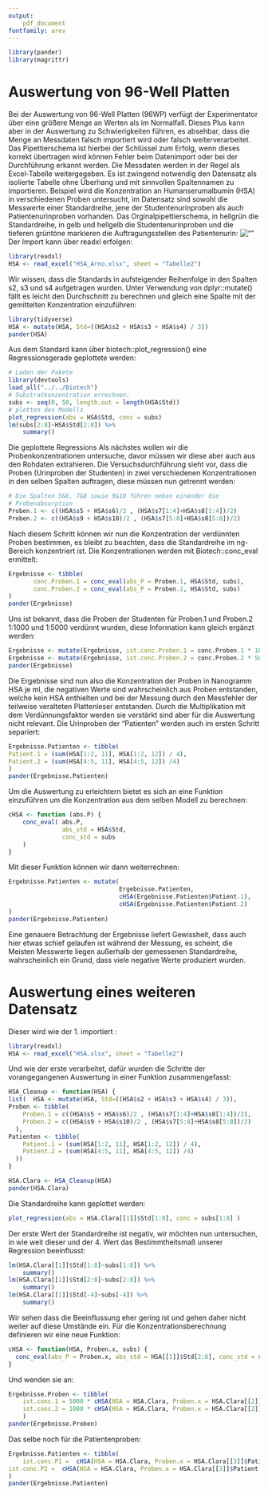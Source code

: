 ```yaml
---
output:
    pdf_document
fontfamily: arev
---
```

```r
library(pander)
library(magrittr)
```
# Auswertung von 96-Well Platten

Bei der Auswertung von 96-Well Platten (96WP) verfügt der Experimentator über eine größere Menge an Werten als im Normalfall.
Dieses Plus kann aber in der Auswertung zu Schwierigkeiten führen, es absehbar, dass die Menge an Messdaten falsch importiert wird oder falsch weiterverarbeitet.
Das Pipettierschema ist hierbei der Schlüssel zum Erfolg, wenn dieses korrekt übertragen wird können Fehler beim Datenimport oder bei der Durchführung erkannt werden.
Die Messdaten werden in der Regel als Excel-Tabelle weitergegeben.
Es ist zwingend notwendig den Datensatz als isolierte Tabelle ohne Überhang und mit sinnvollen Spaltennamen zu importieren.
Beispiel wird die Konzentration an Humanserumalbumin (HSA) in verschiedenen Proben untersucht, im Datensatz sind sowohl die Messwerte einer Standardreihe, jene der Studentenurinproben als auch Patientenurinproben vorhanden.
Das Orginalpipettierschema, in hellgrün die Standardreihe, in gelb und hellgelb die Studentenurinproben und die tieferen grüntöne markieren die Auftragungsstellen des Patientenurin:
![""](pipettierschema.jpg)
Der Import kann über readxl erfolgen:
```r
library(readxl)
HSA <- read_excel("HSA_Arno.xlsx", sheet = "Tabelle2") 
```
Wir wissen, dass die Standards in aufsteigender Reihenfolge in den Spalten s2, s3 und s4 aufgetragen wurden.
Unter Verwendung von dplyr::mutate() fällt es leicht den Durchschnitt zu berechnen und gleich eine Spalte mit der gemittelten Konzentration einzuführen:
```r
library(tidyverse)
HSA <- mutate(HSA, Std=((HSA$s2 + HSA$s3 + HSA$s4) / 3))
pander(HSA)
```
Aus dem Standard kann über biotech::plot_regression() eine Regressionsgerade geplottete werden:
```r
# Laden der Pakete
library(devtools)
load_all("../../Biotech")
# Substratkonzentration errechnen:
subs <- seq(0, 50, length.out = length(HSA$Std))
# plotten des Modells
plot_regression(abs = HSA$Std, conc = subs)
lm(subs[2:8]~HSA$Std[2:8]) %>%
    summary()
```
Die geplottete Regressions
Als nächstes wollen wir die Probenkonzentrationen untersuche, davor müssen wir diese aber auch aus den Rohdaten extrahieren.
Die Versuchsdurchführung sieht vor, dass die Proben (Urinproben der Studenten) in zwei verschiedenen Konzentrationen in den selben Spalten auftragen, diese müssen nun getrennt werden:
```r
# Die Spalten 5&6, 7&8 sowie 9&10 führen neben einander die 
# Probenabsorption
Proben.1 <- c((HSA$s5 + HSA$s6)/2 , (HSA$s7[1:4]+HSA$s8[1:4])/2)
Proben.2 <- c((HSA$s9 + HSA$s10)/2 , (HSA$s7[5:8]+HSA$s8[5:8])/2)
```
Nach diesem Schritt können wir nun die Konzentration der verdünnten Proben bestimmen, es bleibt zu beachten, dass die Standardreihe im ng-Bereich konzentriert ist.
Die Konzentrationen werden mit Biotech::conc_eval ermittelt:
```r
Ergebnisse <- tibble(
       conc.Proben.1 = conc_eval(abs_P = Proben.1, HSA$Std, subs),
       conc.Proben.2 = conc_eval(abs_P = Proben.2, HSA$Std, subs)
)
pander(Ergebnisse)
```
Uns ist bekannt, dass die Proben der Studenten für Proben.1 und Proben.2 1:1000 und 1:5000 verdünnt wurden, diese Information kann gleich ergänzt werden:
```r
Ergebnisse <- mutate(Ergebnisse, ist.conc.Proben.1 = conc.Proben.1 * 1000)
Ergebnisse <- mutate(Ergebnisse, ist.conc.Proben.2 = conc.Proben.2 * 5000)
pander(Ergebnisse)
```
Die Ergebnisse sind nun also die Konzentration der Proben in Nanogramm HSA je ml, die negativen Werte sind wahrscheinlich aus Proben entstanden, welche kein HSA enthielten und bei der Messung durch den Messfehler der teilweise veralteten Plattenleser entstanden.
Durch die Multiplikation mit dem Verdünnungsfaktor werden sie verstärkt sind aber für die Auswertung nicht relevant.
Die Urinproben der "Patienten" werden auch im ersten Schritt separiert:
```r
Ergebnisse.Patienten <- tibble(
Patient.1 = (sum(HSA[1:2, 11], HSA[1:2, 12]) / 4),
Patient.2 = (sum(HSA[4:5, 11], HSA[4:5, 12]) /4)
)
pander(Ergebnisse.Patienten)
```
Um die Auswertung zu erleichtern bietet es sich an eine Funktion einzuführen um die Konzentration aus dem selben Modell zu berechnen:
```r
cHSA <- function (abs.P) {
    conc_eval( abs.P,
               abs_std = HSA$Std,
               conc_std = subs
    )
}
```
Mit dieser Funktion können wir dann weiterrechnen:
```r
Ergebnisse.Patienten <- mutate(
                               Ergebnisse.Patienten, 
                               cHSA(Ergebnisse.Patienten$Patient.1), 
                               cHSA(Ergebnisse.Patienten$Patient.2)
) 
pander(Ergebnisse.Patienten)
```
Eine genauere Betrachtung der Ergebnisse liefert Gewissheit, dass auch hier etwas schief gelaufen ist während der Messung, es scheint, die Meisten Messwerte liegen außerhalb der gemessenen Standardreihe, wahrscheinlich ein Grund, dass viele negative Werte produziert wurden.

# Auswertung eines weiteren Datensatz

Dieser wird wie der 1. importiert :
```r
library(readxl)
HSA <- read_excel("HSA.xlsx", sheet = "Tabelle2")
```
Und wie der erste verarbeitet, dafür wurden die Schritte der vorangegangenen Auswertung in einer Funktion zusammengefasst:
```r
HSA_Cleanup <- function(HSA) {
list(  HSA <- mutate(HSA, Std=((HSA$s2 + HSA$s3 + HSA$s4) / 3)),
Proben <- tibble(
    Proben.1 = c((HSA$s5 + HSA$s6)/2 , (HSA$s7[1:4]+HSA$s8[1:4])/2),
    Proben.2 = c((HSA$s9 + HSA$s10)/2 , (HSA$s7[5:8]+HSA$s8[5:8])/2)
  ),
Patienten <- tibble(
    Patient.1 = (sum(HSA[1:2, 11], HSA[1:2, 12]) / 4),
    Patient.2 = (sum(HSA[4:5, 11], HSA[4:5, 12]) /4)
  ))
}

HSA.Clara <- HSA_Cleanup(HSA)
pander(HSA.Clara)
```
Die Standardreihe kann geplottet werden:
```r
plot_regression(abs = HSA.Clara[[1]]$Std[1:8], conc = subs[1:8] ) 
```
Der erste Wert der Standardreihe ist negativ, wir möchten nun untersuchen, in wie weit dieser und der 4. Wert das Bestimmtheitsmaß unserer Regression beeinflusst: 
```r
lm(HSA.Clara[[1]]$Std[1:8]~subs[1:8]) %>% 
    summary()
lm(HSA.Clara[[1]]$Std[2:8]~subs[2:8]) %>% 
    summary()
lm(HSA.Clara[[1]]$Std[-4]~subs[-4]) %>% 
    summary()
```
Wir sehen dass die Beeinflussung eher gering ist und gehen daher nicht weiter auf diese Umstände ein.
Für die Konzentrationsberechnung definieren wir eine neue Funktion:
```r
cHSA <- function(HSA, Proben.x, subs) {
  conc_eval(abs_P = Proben.x, abs_std = HSA[[1]]$Std[2:8], conc_std = subs[2:8])
}
```
Und wenden sie an:
```r
Ergebnisse.Proben <- tibble(
    ist.conc.1 = 5000 * cHSA(HSA = HSA.Clara, Proben.x = HSA.Clara[[2]]$Proben.1, subs = subs),
    ist.conc.2 = 1000 * cHSA(HSA = HSA.Clara, Proben.x = HSA.Clara[[2]]$Proben.2, subs = subs)
    ) 
pander(Ergebnisse.Proben)
```
Das selbe noch für die Patientenproben:
```r
Ergebnisse.Patienten <- tibble(
    ist.conc.P1 =  cHSA(HSA = HSA.Clara, Proben.x = HSA.Clara[[3]]$Patient.1, subs = subs),
ist.conc.P2 =  cHSA(HSA = HSA.Clara, Proben.x = HSA.Clara[[3]]$Patient.2, subs = subs)
)
pander(Ergebnisse.Patienten)
```




